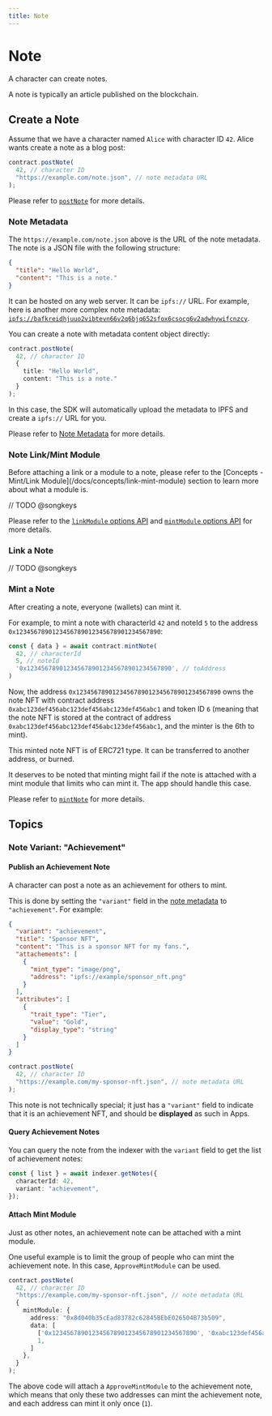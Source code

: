 ```yaml
---
title: Note
---
```


# Note

A character can create notes.

A note is typically an article published on the blockchain.

## Create a Note

Assume that we have a character named `Alice` with character ID `42`. Alice wants create a note as a blog post:

```ts
contract.postNote(
  42, // character ID
  "https://example.com/note.json", // note metadata URL
);
```

Please refer to [`postNote`](/sdk/js/contract/note/create-note#postnote) for more details.

### Note Metadata

The `https://example.com/note.json` above is the URL of the note metadata. The note is a JSON file with the following structure:

```json
{
  "title": "Hello World",
  "content": "This is a note."
}
```

It can be hosted on any web server. It can be `ipfs://` URL. For example, here is another more complex note metadata: [`ipfs://bafkreidhjuuo2vibtevn66v2q6bjq652sfox6csocg6v2adwhywifcnzcy`](https://ipfs.4everland.xyz/ipfs/bafkreidhjuuo2vibtevn66v2q6bjq652sfox6csocg6v2adwhywifcnzcy).

You can create a note with metadata content object directly:

```ts
contract.postNote(
  42, // character ID
  {
    title: "Hello World",
    content: "This is a note."
  }
);
```

In this case, the SDK will automatically upload the metadata to IPFS and create a `ipfs://` URL for you.

Please refer to [Note Metadata](/docs/specs/metadata/note-metadata) for more details.

### Note Link/Mint Module


<Callout>
  Before attaching a link or a module to a note, please refer to the [Concepts - Mint/Link Module](/docs/concepts/link-mint-module) section to learn more about what a module is.
</Callout>

// TODO @songkeys

Please refer to the [`linkModule` options API](/sdk/js/contract/note/create-note#optionslinkmodule-optional) and [`mintModule` options API](/sdk/js/contract/note/create-note#optionsmintmodule-optional) for more details.

### Link a Note

// TODO @songkeys

### Mint a Note

After creating a note, everyone (wallets) can mint it.

For example, to mint a note with characterId `42` and noteId `5` to the address `0x1234567890123456789012345678901234567890`:

```ts
const { data } = await contract.mintNote(
  42, // characterId
  5, // noteId
  '0x1234567890123456789012345678901234567890', // toAddress
)
```

Now, the address `0x1234567890123456789012345678901234567890` owns the note NFT with contract address `0xabc123def456abc123def456abc123def456abc1` and token ID `6` (meaning that the note NFT is stored at the contract of address `0xabc123def456abc123def456abc123def456abc1`, and the minter is the 6th to mint).

This minted note NFT is of ERC721 type. It can be transferred to another address, or burned.

<Callout>
  It deserves to be noted that minting might fail if the note is attached with a mint module that limits who can mint it. The app should handle this case.
</Callout>

Please refer to [`mintNote`](/sdk/js/contract/note/mint-note#mintnote) for more details.

## Topics

### Note Variant: "Achievement"

#### Publish an Achievement Note

A character can post a note as an achievement for others to mint.

This is done by setting the `"variant"` field in the [note metadata](/docs/specs/metadata/note-metadata) to `"achievement"`. For example:

```json {2}
{
  "variant": "achievement",
  "title": "Sponsor NFT",
  "content": "This is a sponsor NFT for my fans.",
  "attachements": [
    {
      "mint_type": "image/png",
      "address": "ipfs://example/sponsor_nft.png"
    }
  ],
  "attributes": [
    {
      "trait_type": "Tier",
      "value": "Gold",
      "display_type": "string"
    }
  ]
}
```

```ts
contract.postNote(
  42, // character ID
  "https://example.com/my-sponsor-nft.json", // note metadata URL
);
```

This note is not technically special; it just has a `"variant"` field to indicate that it is an achievement NFT, and should be **displayed** as such in Apps.

#### Query Achievement Notes

You can query the note from the indexer with the `variant` field to get the list of achievement notes:

```ts
const { list } = await indexer.getNotes({
  characterId: 42,
  variant: "achievement",
});
```

#### Attach Mint Module

Just as other notes, an achievement note can be attached with a mint module.

One useful example is to limit the group of people who can mint the achievement note. In this case, `ApproveMintModule` can be used.

```ts
contract.postNote(
  42, // character ID
  "https://example.com/my-sponsor-nft.json", // note metadata URL
  {
    mintModule: {
      address: "0x8d040b35cEad83782c62845BEbE026504B73b509",
      data: [
        ['0x1234567890123456789012345678901234567890', '0xabc123def456abc123def456abc123def456abc1'],
        1,
      ]
    },
  }
);
```

The above code will attach a `ApproveMintModule` to the achievement note, which means that only these two addresses can mint the achievement note, and each address can mint it only once (`1`).
